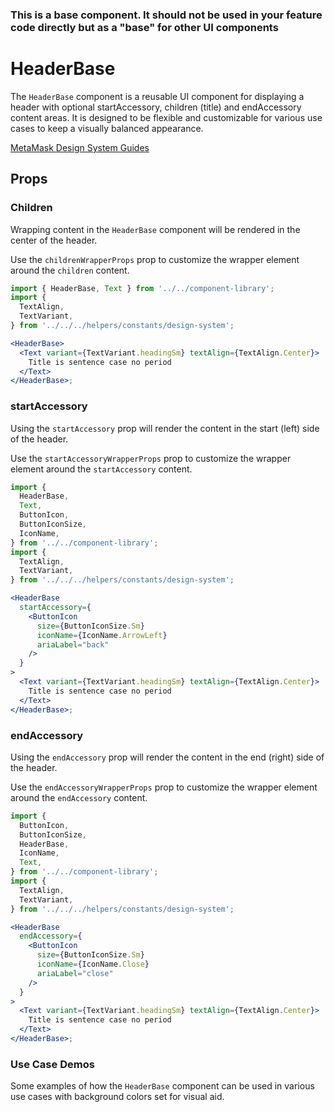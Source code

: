 
### This is a base component. It should not be used in your feature code directly but as a "base" for other UI components

# HeaderBase

The `HeaderBase` component is a reusable UI component for displaying a header with optional startAccessory, children (title) and endAccessory content areas. It is designed to be flexible and customizable for various use cases to keep a visually balanced appearance.

[MetaMask Design System Guides](https://www.notion.so/MetaMask-Design-System-Guides-Design-f86ecc914d6b4eb6873a122b83c12940)

<Canvas>
  <Story id="components-componentlibrary-headerbase--default-story" />
</Canvas>

## Props

<ArgsTable of={HeaderBase} />

### Children

Wrapping content in the `HeaderBase` component will be rendered in the center of the header.

Use the `childrenWrapperProps` prop to customize the wrapper element around the `children` content.

<Canvas>
  <Story id="components-componentlibrary-headerbase--children" />
</Canvas>

```jsx
import { HeaderBase, Text } from '../../component-library';
import {
  TextAlign,
  TextVariant,
} from '../../../helpers/constants/design-system';

<HeaderBase>
  <Text variant={TextVariant.headingSm} textAlign={TextAlign.Center}>
    Title is sentence case no period
  </Text>
</HeaderBase>;
```

### startAccessory

Using the `startAccessory` prop will render the content in the start (left) side of the header.

Use the `startAccessoryWrapperProps` prop to customize the wrapper element around the `startAccessory` content.

<Canvas>
  <Story id="components-componentlibrary-headerbase--start-accessory" />
</Canvas>

```jsx
import {
  HeaderBase,
  Text,
  ButtonIcon,
  ButtonIconSize,
  IconName,
} from '../../component-library';
import {
  TextAlign,
  TextVariant,
} from '../../../helpers/constants/design-system';

<HeaderBase
  startAccessory={
    <ButtonIcon
      size={ButtonIconSize.Sm}
      iconName={IconName.ArrowLeft}
      ariaLabel="back"
    />
  }
>
  <Text variant={TextVariant.headingSm} textAlign={TextAlign.Center}>
    Title is sentence case no period
  </Text>
</HeaderBase>;
```

### endAccessory

Using the `endAccessory` prop will render the content in the end (right) side of the header.

Use the `endAccessoryWrapperProps` prop to customize the wrapper element around the `endAccessory` content.

<Canvas>
  <Story id="components-componentlibrary-headerbase--end-accessory" />
</Canvas>

```jsx
import {
  ButtonIcon,
  ButtonIconSize,
  HeaderBase,
  IconName,
  Text,
} from '../../component-library';
import {
  TextAlign,
  TextVariant,
} from '../../../helpers/constants/design-system';

<HeaderBase
  endAccessory={
    <ButtonIcon
      size={ButtonIconSize.Sm}
      iconName={IconName.Close}
      ariaLabel="close"
    />
  }
>
  <Text variant={TextVariant.headingSm} textAlign={TextAlign.Center}>
    Title is sentence case no period
  </Text>
</HeaderBase>;
```

### Use Case Demos

Some examples of how the `HeaderBase` component can be used in various use cases with background colors set for visual aid.

<Canvas>
  <Story id="components-componentlibrary-headerbase--use-case-demos" />
</Canvas>

